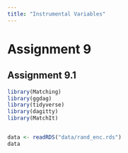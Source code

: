 ```yaml
---
title: "Instrumental Variables"
---
```


# Assignment 9

## Assignment 9.1
```r
library(Matching)
library(ggdag)
library(tidyverse)
library(dagitty)
library(MatchIt)


data <- readRDS("data/rand_enc.rds")
data
```